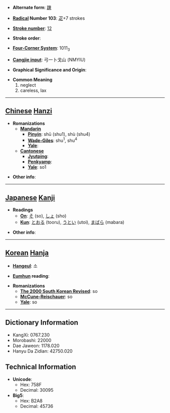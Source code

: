 * '''Alternate form''': [[踈]]

* '''[[Wiktionary:Chinese radical index| Radical]] Number 103''': [[Wiktionary:Chinese radical index 疋|疋]]+7 strokes

* '''[[Wiktionary:Chinese total strokes index|Stroke number]]''': [[Wiktionary:Chinese total strokes index 12|12]]

* '''Stroke order''': 

* '''[[Wiktionary:Chinese four corner index|Four-Corner System]]''': 1011<sub>3</sub>

* '''[[Wiktionary:Chinese Cangjie index|Cangjie input]]''': 弓一卜戈山 (NMYIU)

* '''Graphical Significance and Origin''': 

* '''Common Meaning'''
*#neglect
*# careless, lax


----

== [[Chinese]] [[Hanzi]] ==

* '''Romanizations'''
** '''[[Mandarin]]'''
*** '''[[Pinyin]]''': shū (shu1), shù (shu4)
*** '''[[Wade-Giles]]''': shu<sup>1</sup>, shu<sup>4</sup>
*** '''[[Yale]]''': 
** '''[[Cantonese]]'''
*** '''[[Jyutping]]''':
*** '''[[Penkyamp]]''': 
*** '''[[Yale]]''': so1

* '''Other info''': 

----

== [[Japanese]] [[Kanji]] ==

* '''Readings'''
** '''[[On]]''': [[そ]] (so), [[しょ]] (sho)
** '''[[Kun]]''': [[とおる]] (tooru), [[うとい]] (utoi), [[まばら]] (mabara)

* '''Other info''':  

----

== [[Korean]] [[Hanja]] ==

* '''[[Hangeul]]''': 소

* '''[[Eumhun]] reading''': 

* '''Romanizations'''
** '''[[The 2000 South Korean Revised Romanization|The 2000 South Korean Revised]]''': so
** '''[[McCune-Reischauer]]''': so
** '''[[Yale]]''': so

----

== Dictionary Information ==

* KangXi: 0767.230
* Morobashi: 22000
* Dae Jaweon: 1178.020
* Hanyu Da Zidian: 42750.020

== Technical Information ==

* '''Unicode''':
** Hex: 758F
** Decimal: 30095
* '''Big5''':
** Hex: B2A8
** Decimal: 45736